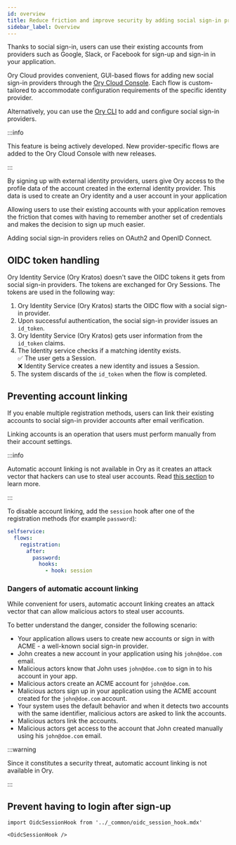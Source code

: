 ```yaml
---
id: overview
title: Reduce friction and improve security by adding social sign-in providers to your Ory project
sidebar_label: Overview
---
```


Thanks to social sign-in, users can use their existing accounts from providers such as Google, Slack, or Facebook for sign-up and
sign-in in your application.

Ory Cloud provides convenient, GUI-based flows for adding new social sign-in providers through the
[Ory Cloud Console](https://console.ory.sh/login). Each flow is custom-tailored to accommodate configuration requirements of the
specific identity provider.

Alternatively, you can use the [Ory CLI](../cli/installation) to add and configure social sign-in providers.

:::info

This feature is being actively developed. New provider-specific flows are added to the Ory Cloud Console with new releases.

:::

By signing up with external identity providers, users give Ory access to the profile data of the account created in the external
identity provider. This data is used to create an Ory identity and a user account in your application

Allowing users to use their existing accounts with your application removes the friction that comes with having to remember
another set of credentials and makes the decision to sign up much easier.

Adding social sign-in providers relies on OAuth2 and OpenID Connect.

## OIDC token handling

Ory Identity Service (Ory Kratos) doesn't save the OIDC tokens it gets from social sign-in providers. The tokens are exchanged for
Ory Sessions. The tokens are used in the following way:

1. Ory Identity Service (Ory Kratos) starts the OIDC flow with a social sign-in provider.
2. Upon successful authentication, the social sign-in provider issues an `id_token`.
3. Ory Identity Service (Ory Kratos) gets user information from the `id_token` claims.
4. The Identity service checks if a matching identity exists. <br /> ✅ The user gets a Session. <br /> ❌ Identity Service
   creates a new identity and issues a Session.
5. The system discards of the `id_token` when the flow is completed.

## Preventing account linking

If you enable multiple registration methods, users can link their existing accounts to social sign-in provider accounts after
email verification.

Linking accounts is an operation that users must perform manually from their account settings.

:::info

Automatic account linking is not available in Ory as it creates an attack vector that hackers can use to steal user accounts. Read
[this section](#dangers-of-automatic-account-linking) to learn more.

:::

To disable account linking, add the `session` hook after one of the registration methods (for example `password`):

```yaml
selfservice:
  flows:
    registration:
      after:
        password:
          hooks:
            - hook: session
```

### Dangers of automatic account linking

While convenient for users, automatic account linking creates an attack vector that can allow malicious actors to steal user
accounts.

To better understand the danger, consider the following scenario:

- Your application allows users to create new accounts or sign in with ACME - a well-known social sign-in provider.
- John creates a new account in your application using his `john@doe.com` email.
- Malicious actors know that John uses `john@doe.com` to sign in to his account in your app.
- Malicious actors create an ACME account for `john@doe.com`.
- Malicious actors sign up in your application using the ACME account created for the `john@doe.com` account.
- Your system uses the default behavior and when it detects two accounts with the same identifier, malicious actors are asked to
  link the accounts.
- Malicious actors link the accounts.
- Malicious actors get access to the account that John created manually using his `john@doe.com` email.

:::warning

Since it constitutes a security threat, automatic account linking is not available in Ory.

:::

## Prevent having to login after sign-up

```mdx-code-block
import OidcSessionHook from '../_common/oidc_session_hook.mdx'

<OidcSessionHook />
```

